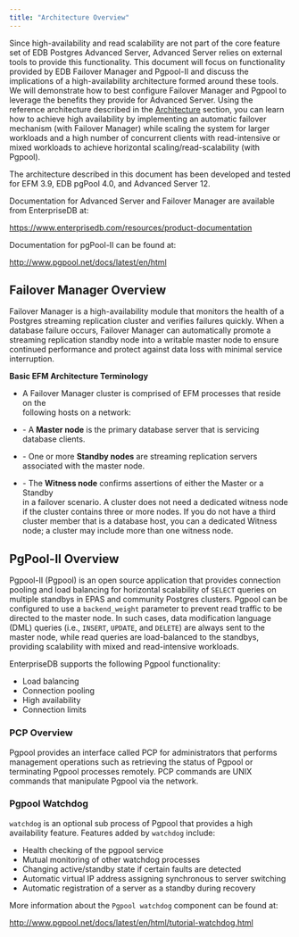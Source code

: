 ```yaml
---
title: "Architecture Overview"
---
```


<div id="introduction" class="registered_link"></div>


Since high-availability and read scalability are not part of the core feature set of EDB Postgres Advanced Server, Advanced Server relies on external tools to provide this functionality. This document will focus on functionality provided by EDB Failover Manager and Pgpool-II and discuss the implications of a high-availability architecture formed around these tools. We will demonstrate how to best configure Failover Manager and Pgpool to leverage the benefits they provide for Advanced Server. Using the reference architecture described in the [Architecture](#architecture) section, you can learn how to achieve high availability by implementing an automatic failover mechanism (with Failover Manager) while scaling the system for larger workloads and a high number of concurrent clients with read-intensive or mixed workloads to achieve horizontal scaling/read-scalability (with Pgpool).

The architecture described in this document has been developed and tested for EFM 3.9, EDB pgPool 4.0, and Advanced Server 12.

Documentation for Advanced Server and Failover Manager are available from EnterpriseDB at:

<https://www.enterprisedb.com/resources/product-documentation>

Documentation for pgPool-II can be found at:

<http://www.pgpool.net/docs/latest/en/html>

## Failover Manager Overview



Failover Manager is a high-availability module that monitors the health of a Postgres streaming replication cluster and verifies failures quickly. When a database failure occurs, Failover Manager can automatically promote a streaming replication standby node into a writable master node to ensure continued performance and protect against data loss with minimal service interruption.

**Basic EFM Architecture Terminology**

  - A Failover Manager cluster is comprised of EFM processes that reside on the  
    following hosts on a network:

  - \- A **Master node** is the primary database server that is servicing  
    database clients.

  - \- One or more **Standby nodes** are streaming replication servers  
    associated with the master node.

  - \- The **Witness node** confirms assertions of either the Master or a Standby  
    in a failover scenario. A cluster does not need a dedicated witness node if the cluster contains three or more nodes. If you do not have a third cluster member that is a database host, you can a dedicated Witness node; a cluster may include more than one witness node.

## PgPool-II Overview



Pgpool-II (Pgpool) is an open source application that provides connection pooling and load balancing for horizontal scalability of `SELECT` queries on multiple standbys in EPAS and community Postgres clusters. Pgpool can be configured to use a `backend_weight` parameter to prevent read traffic to be directed to the master node. In such cases, data modification language (DML) queries (i.e., `INSERT`, `UPDATE`, and `DELETE`) are always sent to the master node, while read queries are load-balanced to the standbys, providing scalability with mixed and read-intensive workloads.

EnterpriseDB supports the following Pgpool functionality:

  - Load balancing
  - Connection pooling
  - High availability
  - Connection limits

### PCP Overview

Pgpool provides an interface called PCP for administrators that performs management operations such as retrieving the status of Pgpool or terminating Pgpool processes remotely. PCP commands are UNIX commands that manipulate Pgpool via the network.

### Pgpool Watchdog

`watchdog` is an optional sub process of Pgpool that provides a high availability feature. Features added by `watchdog` include:

  - Health checking of the pgpool service
  - Mutual monitoring of other watchdog processes
  - Changing active/standby state if certain faults are detected
  - Automatic virtual IP address assigning synchronous to server switching
  - Automatic registration of a server as a standby during recovery

More information about the `Pgpool watchdog` component can be found at:

<http://www.pgpool.net/docs/latest/en/html/tutorial-watchdog.html>
